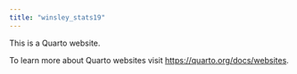 ```yaml
---
title: "winsley_stats19"
---
```


This is a Quarto website.

To learn more about Quarto websites visit <https://quarto.org/docs/websites>.

